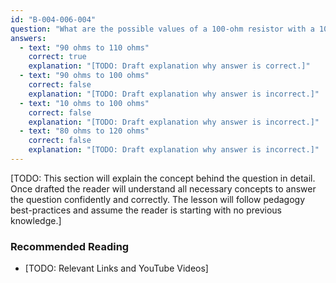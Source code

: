 ```yaml
---
id: "B-004-006-004"
question: "What are the possible values of a 100-ohm resistor with a 10% tolerance?"
answers:
  - text: "90 ohms to 110 ohms"
    correct: true
    explanation: "[TODO: Draft explanation why answer is correct.]"
  - text: "90 ohms to 100 ohms"
    correct: false
    explanation: "[TODO: Draft explanation why answer is incorrect.]"
  - text: "10 ohms to 100 ohms"
    correct: false
    explanation: "[TODO: Draft explanation why answer is incorrect.]"
  - text: "80 ohms to 120 ohms"
    correct: false
    explanation: "[TODO: Draft explanation why answer is incorrect.]"
---
```


[TODO: This section will explain the concept behind the question in detail. Once drafted the reader will understand all necessary concepts to answer the question confidently and correctly. The lesson will follow pedagogy best-practices and assume the reader is starting with no previous knowledge.]

### Recommended Reading

- [TODO: Relevant Links and YouTube Videos]
